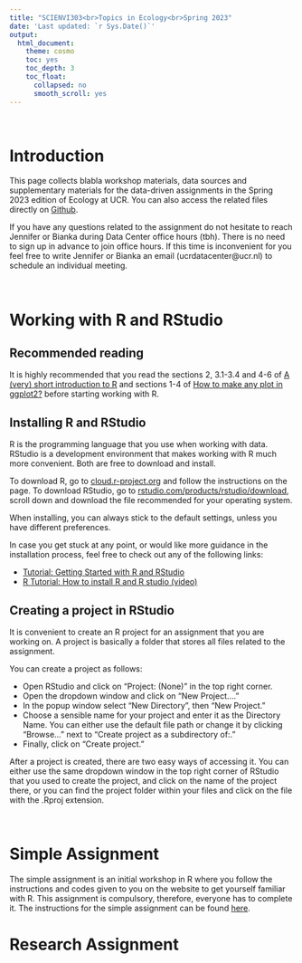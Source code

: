 ```yaml
---
title: "SCIENVI303<br>Topics in Ecology<br>Spring 2023"
date: 'Last updated: `r Sys.Date()`'
output:
  html_document:
    theme: cosmo
    toc: yes
    toc_depth: 3
    toc_float:
      collapsed: no
      smooth_scroll: yes
---
```


\

# Introduction

This page collects blabla workshop materials, data sources and supplementary materials for the data-driven assignments in the Spring 2023 edition of Ecology at UCR.
You can also access the related files directly on [Github](https://github.com/ucrdatacenter/projects/tree/main/SCIENVI201/2022h1).

If you have any questions related to the assignment do not hesitate to reach Jennifer or Bianka during Data Center office hours (tbh). There is no need to sign up in advance to join office hours. If this time is inconvenient for you feel free to write Jennifer or Bianka an email (ucrdatacenter@ucr.nl) to schedule an individual meeting. 

\

# Working with R and RStudio

## Recommended reading

It is highly recommended that you read the sections 2, 3.1-3.4 and 4-6 of [A (very) short introduction to R](https://github.com/ClaudiaBrauer/A-very-short-introduction-to-R/blob/master/documents/A\%20(very)\%20short\%20introduction\%20to\%20R.pdf) and sections 1-4 of [How to make any plot in ggplot2?](http://r-statistics.co/ggplot2-Tutorial-With-R.html#6.1\%20Make\%20a\%20time\%20series\%20plot\%20(using\%20ggfortify)) before starting working with R. 

## Installing R and RStudio

R is the programming language that you use when working with data.
RStudio is a development environment that makes working with R much more convenient.
Both are free to download and install.

To download R, go to [cloud.r-project.org](https://cloud.r-project.org/) and follow the instructions on the page.
To download RStudio, go to [rstudio.com/products/rstudio/download](https://www.rstudio.com/products/rstudio/download/), scroll down and download the file recommended for your operating system.

When installing, you can always stick to the default settings, unless you have different preferences.

In case you get stuck at any point, or would like more guidance in the installation process, feel free to check out any of the following links:

* [Tutorial: Getting Started with R and RStudio](https://www.dataquest.io/blog/tutorial-getting-started-with-r-and-rstudio/)
* [R Tutorial: How to install R and R studio (video)](https://www.youtube.com/watch?v=0Qu7Jg1Jw5A)
       
## Creating a project in RStudio

It is convenient to create an R project for an assignment that you are working on.
A project is basically a folder that stores all files related to the assignment.

You can create a project as follows:

* Open RStudio and click on "Project: (None)" in the top right corner.
* Open the dropdown window and click on "New Project...."
* In the popup window select "New Directory", then "New Project."
* Choose a sensible name for your project and enter it as the Directory Name. You can either use the default file path or change it by clicking "Browse..." next to "Create project as a subdirectory of:."
* Finally, click on "Create project."

After a project is created, there are two easy ways of accessing it. 
You can either use the same dropdown window in the top right corner of RStudio that you used to create the project, and click on the name of the project there, or you can find the project folder within your files and click on the file with the .Rproj extension.

\

# Simple Assignment

The simple assignment is an initial workshop in R where you follow the instructions and codes given to you on the website to get yourself familiar with R. This assignment is compulsory, therefore, everyone has to complete it. The instructions for the simple assignment can be found [here](SCIENVI303_2023h1/SmallAssignment.html).

# Research Assignment
